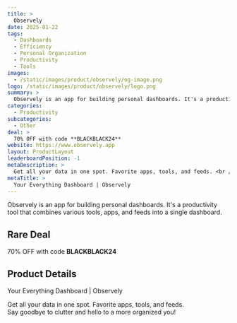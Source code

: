 ```yaml
---
title: >
  Observely
date: 2025-01-22
tags:
  - Dashboards
  - Efficiency
  - Personal Organization
  - Productivity
  - Tools
images:
  - /static/images/product/observely/og-image.png
logo: /static/images/product/observely/logo.png
summary: >
  Observely is an app for building personal dashboards. It's a productivity tool that combines various tools, apps, and feeds into a single dashboard.
categories:
  - Productivity
subcategories:
  - Other
deal: >
  70% OFF with code **BLACKBLACK24**
website: https://www.observely.app
layout: ProductLayout
leaderboardPosition: -1
metaDescription: >
  Get all your data in one spot. Favorite apps, tools, and feeds. <br /> Say goodbye to clutter and hello to a more organized you!
metaTitle: >
  Your Everything Dashboard | Observely
---
```

Observely is an app for building personal dashboards. It's a productivity tool that combines various tools, apps, and feeds into a single dashboard.

## Rare Deal

70% OFF with code **BLACKBLACK24**

## Product Details

Your Everything Dashboard | Observely

Get all your data in one spot. Favorite apps, tools, and feeds. <br /> Say goodbye to clutter and hello to a more organized you!
